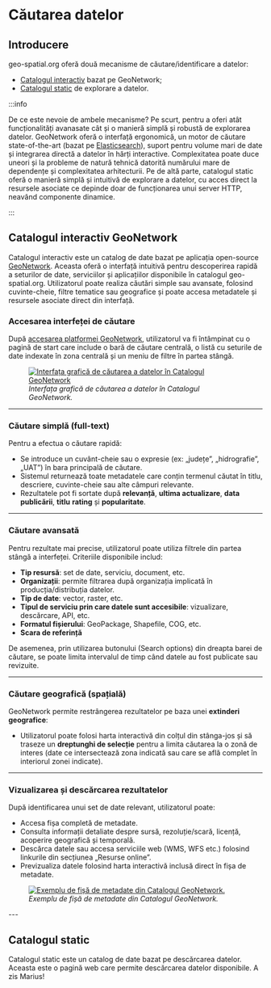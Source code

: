
# Căutarea datelor

## Introducere

geo-spatial.org oferă două mecanisme de căutare/identificare a datelor:
- [Catalogul interactiv](https://services.geo-spatial.org/geonetwork/srv/eng/catalog.search#/search) bazat pe GeoNetwork;
- [Catalogul static](/descarcare) de explorare a datelor.

:::info

De ce este nevoie de ambele mecanisme? Pe scurt, pentru a oferi atât funcționalități avanasate cât și o manieră simplă și robustă de explorarea datelor. GeoNetwork oferă o interfață ergonomică, un motor de căutare state-of-the-art (bazat pe [Elasticsearch](https://www.elastic.co/elasticsearch/)), suport pentru volume mari de date și integrarea directă a datelor în hărți interactive. Complexitatea poate duce uneori și la probleme de natură tehnică datorită numărului mare de dependențe și complexitatea arhitecturii. Pe de altă parte, catalogul static oferă o manieră simplă și intuitivă de explorare a datelor, cu acces direct la resursele asociate ce depinde doar de funcționarea unui server HTTP, neavând componente dinamice.

:::

## Catalogul interactiv GeoNetwork

Catalogul interactiv este un catalog de date bazat pe aplicația open-source [GeoNetwork](https://geonetwork-opensource.org). Aceasta oferă o interfață intuitivă pentru descoperirea rapidă a seturilor de date, serviciilor și aplicațiilor disponibile în catalogul geo-spatial.org. Utilizatorul poate realiza căutări simple sau avansate, folosind cuvinte-cheie, filtre tematice sau geografice și poate accesa metadatele și resursele asociate direct din interfață.

### Accesarea interfeței de căutare

După [accesarea platformei GeoNetwork](https://services.geo-spatial.org/geonetwork/srv/eng/catalog.search#/search), utilizatorul va fi întâmpinat cu o pagină de start care include o bară de căutare centrală, o listă cu seturile de date indexate în zona centrală și un meniu de filtre în partea stângă.

<figure style={{ textAlign: "center" }}>
    <a
      href={useBaseUrl('/img/ghiduri/date/cautare-date-interfata-geonetwork.jpg')}
      target="_blank"
      rel="noopener noreferrer"
    >
        <img src={useBaseUrl('/img/ghiduri/date/cautare-date-interfata-geonetwork.jpg')} alt="Interfața grafică de căutarea a datelor în Catalogul GeoNetwork" />
    </a>
  <figcaption><em>Interfața grafică de căutarea a datelor în Catalogul GeoNetwork.</em></figcaption>
</figure>

---

### Căutare simplă (full-text)

Pentru a efectua o căutare rapidă:

- Se introduce un cuvânt-cheie sau o expresie (ex: „județe”, „hidrografie”, „UAT”) în bara principală de căutare.
- Sistemul returnează toate metadatele care conțin termenul căutat în titlu, descriere, cuvinte-cheie sau alte câmpuri relevante.
- Rezultatele pot fi sortate după **relevanță**, **ultima actualizare**, **data publicării**, **titlu** **rating** și **popularitate**.

---

### Căutare avansată

Pentru rezultate mai precise, utilizatorul poate utiliza filtrele din partea stângă a interfeței. Criteriile disponibile includ:

- **Tip resursă**: set de date, serviciu, document, etc.
- **Organizații**: permite filtrarea după organizația implicată în producția/distribuția datelor.
- **Tip de date**: vector, raster, etc.
- **Tipul de serviciu prin care datele sunt accesibile**: vizualizare, descărcare, API, etc.
- **Formatul fișierului**: GeoPackage, Shapefile, COG, etc.
- **Scara de referință**

De asemenea, prin utilizarea butonului <i className="fa-solid fa-sliders"></i> (Search options) din dreapta barei de căutare, se poate limita intervalul de timp când datele au fost publicate sau revizuite.

---

### Căutare geografică (spațială)

GeoNetwork permite restrângerea rezultatelor pe baza unei **extinderi geografice**:

- Utilizatorul poate folosi harta interactivă din colțul din stânga-jos și să traseze un **dreptunghi de selecție** pentru a limita căutarea la o zonă de interes (date ce intersectează zona indicată sau care se află complet în interiorul zonei indicate).

---

### Vizualizarea și descărcarea rezultatelor

După identificarea unui set de date relevant, utilizatorul poate:

- Accesa fișa completă de metadate.
- Consulta informații detaliate despre sursă, rezoluție/scară, licență, acoperire geografică și temporală.
- Descărca datele sau accesa serviciile web (WMS, WFS etc.) folosind linkurile din secțiunea „Resurse online”.
- Previzualiza datele folosind harta interactivă inclusă direct în fișa de metadate.

<figure style={{ textAlign: "center" }}>
    <a
      href={useBaseUrl('/img/ghiduri/date/cautare-date-exemplu-fisa-metadate.jpg')}
      target="_blank"
      rel="noopener noreferrer"
    >
        <img src={useBaseUrl('/img/ghiduri/date/cautare-date-exemplu-fisa-metadate.jpg')} alt="Exemplu de fișă de metadate din Catalogul GeoNetwork." />
    </a>
  <figcaption><em>Exemplu de fișă de metadate din Catalogul GeoNetwork.</em></figcaption>
</figure>
---

## Catalogul static

Catalogul static este un catalog de date bazat pe descărcarea datelor. Aceasta este o pagină web care permite descărcarea datelor disponibile. A zis Marius!
